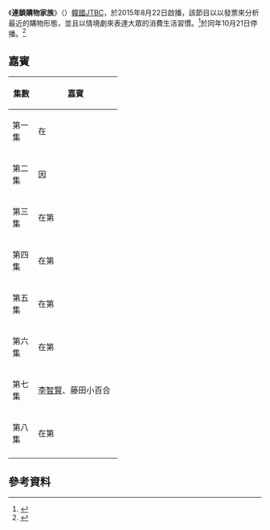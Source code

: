 {{Expand language|time=2017-03-04}}
{{電視節目信息框
|名稱      = 連鎖購物家族
|原名      = {{lang|ko|연쇄쇼핑가족}}
|圖片      = 
|圖說      = 
|類型      = [[真人實境秀|真人實境-{zh-tw:秀;zh-cn:秀;zh-hk:騷}-]]、[[綜藝節目|綜藝節目]]
|主持      = {{ubl|[[朴明洙|朴明洙]]|[[朴芝潤|朴芝潤]]|[[李英子|李英子]]|[[李純揆|Sunny]] ([[少女時代|少女時代]])|{{link-ko|朴源|박원}}  }}
|國家      = {{ROK}}
|語言      = [[韓語|韓語]]
|標語      = 
|監製      = {{ubl|}}
|每集長度  = 約80-90分鐘
|製作公司  = 
|電視網    = [[JTBC|JTBC]]
|視頻制式  = [[1080i|1080i]] [[高清電視|高清電視]]
|音頻制式  = [[立體聲|立體聲]]
|首播國家  = {{ROK}}
|集數      = 9
|開始      = {{start date|2015|8|22}}
|結束      = {{end date|2015|10|21}}
|官方網站  = 
|imdb_id   = 
}}
《'''連鎖購物家族'''》（{{kor|k='''연쇄쇼핑가족'''}}）[[韓國|韓國]][[JTBC|JTBC]]，於2015年8月22日啟播，該節目以以發票來分析最近的購物形態，並且以情境劇來表達大眾的消費生活習慣。<ref>{{Cite web |url= http://kpopn.com/2015/08/16/291853/ |title= Sunny、朴明洙等合作綜藝 |date= 2015年8月16日 |publisher= jTBC 演藝 |language= zh-tw |access-date= 2016年1月2日 |archive-url= https://web.archive.org/web/20160304194924/http://kpopn.com/2015/08/16/291853/ |archive-date= 2016年3月4日 |dead-url= yes }}</ref>於同年10月21日停播。<ref>{{Cite web |url= http://www.allthatstar.com/tw/view.php?action=5211&postID=152221 |title= 《連鎖購物家族》收視低迷面臨停播 21日告別觀眾 |date= 2015年10月12日 |publisher= 全星網 |language= zh-tw |access-date= 2016-01-01 |archive-url= https://web.archive.org/web/20170304195127/http://www.allthatstar.com/tw/view.php?action=5211&postID=152221# |archive-date= 2017-03-04 |dead-url= yes }}</ref>

== 嘉賓 ==
{|class=wikitable width=50% style=font-size:90%
!width=20%|集數
!width=65%|嘉賓
|-
!第一集<br>
|在
|-   
!第二集<br>
|因
|-
!第三集 <br>
|在第
|-
!第四集 <br>
|在第
|-
!第五集 <br>
|在第
|-
!第六集 <br>
|在第
|-
!第七集 <br>
|[[李智賢_(1983年)|李智賢]]、藤田小百合
|-
!第八集 <br>
|在第
|-
|}

== 參考資料 ==
